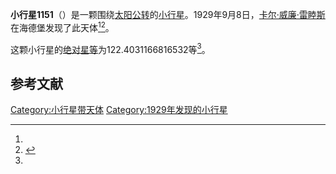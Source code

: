 {{Infobox planet
| bgcolour = #FFFFC0
| name = 1151 Ithaka
| symbol = 
| image = 
| caption = 
| discovery = yes
| discovery_ref = 
| discoverer = [[卡尔·威廉·雷睦斯|卡尔·威廉·雷睦斯]]
| discovery_site = [[海德堡|海德堡]] 
| discovered = 1929年9月8日
| designations = yes
| mp_name = 
| named_after = 
| alt_names = 1929 RK/ 1966 LA
| mp_category = [[主带小行星|主带小行星]]
| orbit_ref = <ref name="a">[http://ssd.jpl.nasa.gov/sbdb.cgi?sstr=1151 1151 Ithaka] {{Wayback|url=http://ssd.jpl.nasa.gov/sbdb.cgi?sstr=1151 |date=20140817042525 }}，小行星數據庫瀏覽器（JPL Small-Body Database Browser）－[[美国国家航空航天局|美国国家航空航天局]]喷气推进实验室</ref>
| epoch = 2456400.5 (2013年4月18日更新)
| aphelion = {{convert|3.072165720490722|AU|km|3|abbr=on|lk=out}}
| perihelion = {{convert|1.737128145986394|AU|km|3|abbr=on}}
| semimajor = {{convert|2.404646933238558|AU|km|3|abbr=on}}
| eccentricity = 0.277595342
| period = 1361.994663 [[日|日]]<br />3.73[[儒略年|儒略年]]
| avg_speed = 
| inclination = 6.560120027161096
| asc_node = 225.4695125219889
| mean_anomaly = 
| arg_peri = 122.4031166816532
| satellites = 
| physical_characteristics = yes
| dimensions = 
| mass = 
| density = 
| surface_grav = 
| escape_velocity = 
| sidereal_day = 
| axial_tilt = 
| pole_ecliptic_lat = 
| pole_ecliptic_lon = 
| albedo = 
| temperatures= 
| temp_name1 = 
| mean_temp_1 = 
| max_temp_1 = 
| temp_name2 = 
| max_temp_2 = 
| spectral_type = 
| abs_magnitude = 122.4031166816532
}}

'''小行星1151'''（{{lang-en|1151 Ithaka}}）是一颗围绕[[太阳|太阳]][[公转|公转]]的[[小行星|小行星]]。1929年9月8日，[[卡尔·威廉·雷睦斯|卡尔·威廉·雷睦斯]]在海德堡发现了此天体<ref name="a" /><ref>{{cite news|title=小行星列表|url=http://cfa-www.harvard.edu/iau/lists/NumberedMPs.txt|accessdate=2013-07-08|newspaper=哈佛大学|archive-date=2008-05-17|archive-url=https://web.archive.org/web/20080517010638/http://cfa-www.harvard.edu/iau/lists/NumberedMPs.txt|dead-url=no}}</ref>。

这颗小行星的[[绝对星等|绝对星等]]为122.4031166816532等<ref name="a" />。

==参考文献==
{{reflist}}
{{Minor Planet Number|[[小行星1150|小行星1150]]|[[小行星1152|小行星1152]]}}

{{小天体}}

[[Category:小行星带天体|Category:小行星带天体]]
[[Category:1929年发现的小行星|Category:1929年发现的小行星]]

{{asteroid-stub}}